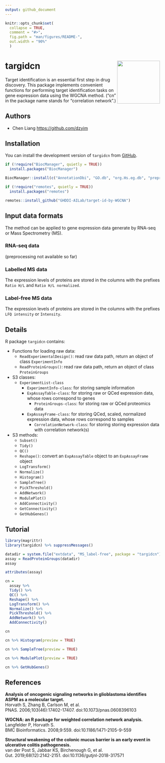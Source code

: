 ```yaml
---
output: github_document
---
```

<!-- README.md is generated from README.Rmd. Please edit that file -->

```r
knitr::opts_chunk$set(
  collapse = TRUE,
  comment = "#>",
  fig.path = "man/figures/README-",
  out.width = "90%"
  )
```

# targidcn <img src="man/figures/logo.png" align="right" height="139" />

<!-- badges: start -->
<!-- badges: end -->

Target identification is an essential first step in drug discovery. This package implements convenient functions for performing target identification tasks on gene expression data using the WGCNA method. ("cn" in the package name stands for "correlation network".)

## Authors
- Chen Liang <https://github.com/dzyim>

## Installation

You can install the development version of `targidcn` from [GitHub](https://github.com/).

```r
if (!require("BiocManager", quietly = TRUE))
  install.packages("BiocManager")

BiocManager::install(c("AnnotationDbi", "GO.db", "org.Hs.eg.db", "preprocessCore", "impute"))

if (!require("remotes", quietly = TRUE))
  install.packages("remotes")

remotes::install_github("GHDDI-AILab/target-id-by-WGCNA")
```

## Input data formats
The method can be applied to gene expression data generate by RNA-seq or Mass Spectrometry (MS).

### RNA-seq data
(preprocessing not available so far)

### Labelled MS data
The expression levels of proteins are stored in the columns with the prefixes `Ratio H/L` and `Ratio H/L normalized`.

### Label-free MS data
The expression levels of proteins are stored in the columns with the prefixes `LFQ intensity` or `Intensity`.

## Details

R package `targidcn` contains:

- Functions for loading raw data:
  - `ReadExperimentalDesign()`: read raw data path, return an object of class `ExperimentInfo`
  - `ReadProteinGroups()`: read raw data path, return an object of class `ProteinGroups`

- S3 classes:
  - `ExperimentList-class`
    - `ExperimentInfo-class`: for storing sample information
    - `ExpAssayTable-class`: for storing raw or QCed expression data, whose rows correspond to genes
      - `ProteinGroups-class`: for storing raw or QCed proteomics data
    - `ExpAssayFrame-class`: for storing QCed, scaled, normalized expression data, whose rows correspond to samples
      - `CorrelationNetwork-class`: for storing storing expression data with correlation network(s)

- S3 methods:
  - `Subset()`
  - `Tidy()`
  - `QC()`
  - `Reshape()`: convert an `ExpAssayTable` object to an `ExpAssayFrame` object
  - `LogTransform()`
  - `Normalize()`
  - `Histogram()`
  - `SampleTree()`
  - `PickThreshold()`
  - `AddNetwork()`
  - `ModulePlot()`
  - `AddConnectivity()`
  - `GetConnectivity()`
  - `GetHubGenes()`

## Tutorial

```r
library(magrittr)
library(targidcn) %>% suppressMessages()

datadir = system.file("extdata", "MS_label-free", package = "targidcn")
assay = ReadProteinGroups(datadir)
assay
```

```r
attributes(assay)
```

```r
cn = 
  assay %>% 
  Tidy() %>% 
  QC() %>% 
  Reshape() %>% 
  LogTransform() %>% 
  Normalize() %>% 
  PickThreshold() %>% 
  AddNetwork() %>% 
  AddConnectivity()

```

```r
cn
```

```r
cn %>% Histogram(preview = TRUE)
```

```r
cn %>% SampleTree(preview = TRUE)
```

```r
cn %>% ModulePlot(preview = TRUE)
```

```r
cn %>% GetHubGenes()
```

## References

**Analysis of oncogenic signaling networks in glioblastoma identifies ASPM as a molecular target.**  
Horvath S, Zhang B, Carlson M, et al.  
PNAS. 2006;103(46):17402-17407. doi:10.1073/pnas.0608396103  

**WGCNA: an R package for weighted correlation network analysis.**  
Langfelder P, Horvath S.  
BMC Bioinformatics. 2008;9:559. doi:10.1186/1471-2105-9-559  

**Structural weakening of the colonic mucus barrier is an early event in ulcerative colitis pathogenesis.**  
van der Post S, Jabbar KS, Birchenough G, et al.  
Gut. 2019;68(12):2142-2151. doi:10.1136/gutjnl-2018-317571  


<!-- 
You'll still need to render `README.Rmd` regularly, to keep `README.md` up-to-date. `devtools::build_readme()` is handy for this. You could also use GitHub Actions to re-render `README.Rmd` every time you push. An example workflow can be found here: <https://github.com/r-lib/actions/tree/v1/examples>.
--->

